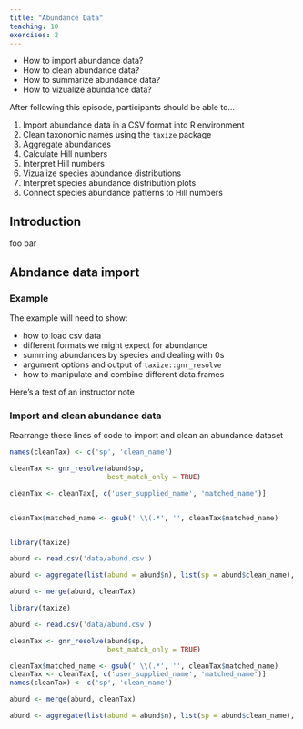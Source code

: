 ```yaml
---
title: "Abundance Data"
teaching: 10
exercises: 2
---
```


:::::::::::::::::::::::::::::::::::::: questions 

- How to import abundance data?
- How to clean abundance data?
- How to summarize abundance data?
- How to vizualize abundance data?

::::::::::::::::::::::::::::::::::::::::::::::::

::::::::::::::::::::::::::::::::::::: objectives

After following this episode, participants should be able to...

1. Import abundance data in a CSV format into R environment
2. Clean taxonomic names using the `taxize` package
3. Aggregate abundances
4. Calculate Hill numbers 
5. Interpret Hill numbers
6. Vizualize species abundance distributions
7. Interpret species abundance distribution plots
8. Connect species abundance patterns to Hill numbers


::::::::::::::::::::::::::::::::::::::::::::::::

## Introduction

foo bar

## Abndance data import

### Example

The example will need to show:

- how to load csv data
- different formats we might expect for abundance
- summing abundances by species and dealing with 0s
- argument options and output of `taxize::gnr_resolve`
- how to manipulate and combine different data.frames


::: instructor

Here's a test of an instructor note

::::::::::::::



::: challenge

### Import and clean abundance data

Rearrange these lines of code to import and clean an abundance dataset

```r
names(cleanTax) <- c('sp', 'clean_name')

cleanTax <- gnr_resolve(abund$sp, 
                        best_match_only = TRUE)

cleanTax <- cleanTax[, c('user_supplied_name', 'matched_name')]


cleanTax$matched_name <- gsub(' \\(.*', '', cleanTax$matched_name)


library(taxize)

abund <- read.csv('data/abund.csv')

abund <- aggregate(list(abund = abund$n), list(sp = abund$clean_name), sum)

abund <- merge(abund, cleanTax)
```

:::::: solution

```r
library(taxize)

abund <- read.csv('data/abund.csv')

cleanTax <- gnr_resolve(abund$sp, 
                        best_match_only = TRUE)

cleanTax$matched_name <- gsub(' \\(.*', '', cleanTax$matched_name)
cleanTax <- cleanTax[, c('user_supplied_name', 'matched_name')]
names(cleanTax) <- c('sp', 'clean_name')

abund <- merge(abund, cleanTax)

abund <- aggregate(list(abund = abund$n), list(sp = abund$clean_name), sum)
```

:::::::::::::::

:::::::::::::
